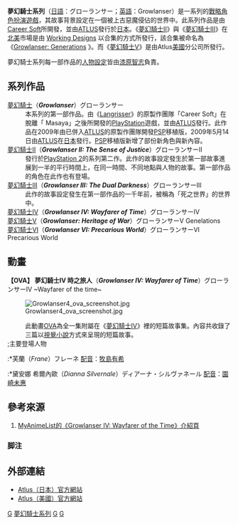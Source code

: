 {{Distinguish|梦幻骑士（天津风云）|夢幻騎士演唱樂團}}
'''夢幻騎士系列'''（[[日語|日語]]：グローランサー；[[英語|英語]]：Growlanser）是一系列的[[戰略角色扮演遊戲|戰略角色扮演遊戲]]，其故事背景設定在一個被上古惡魔侵佔的世界中。此系列作品是由[[Career_Soft|Career Soft]]所開發，並由[[ATLUS|ATLUS]]發行於[[日本|日本]]。《[[夢幻騎士II|夢幻騎士II]]》與《[[夢幻騎士III|夢幻騎士III]]》在[[北美|北美]]市場是由 [http://en.wikipedia.org/wiki/Working_Designs Working Designs] {{Wayback|url=http://en.wikipedia.org/wiki/Working_Designs |date=20201112013807 }} 以合集的方式所發行，該合集被命名為《[http://en.wikipedia.org/wiki/Growlanser_Generations Growlanser: Generations] {{Wayback|url=http://en.wikipedia.org/wiki/Growlanser_Generations |date=20190926085317 }}》。而《[[夢幻騎士V|夢幻騎士V]]》是由Atlus[[美國|美國]]分公司所發行。

夢幻騎士系列每一部作品的[[人物設定|人物設定]]皆由[[漆原智志|漆原智志]]負責。

==系列作品==
;[[夢幻騎士|夢幻騎士]]（'''''Growlanser'''''）グローランサー
:本系列的第一部作品。由《[[夢幻模擬戰|Langrisser]]》的原製作團隊「Career Soft」在脫離「	Masaya」之後所開發的[[PlayStation|PlayStation]]遊戲，並由[[ATLUS|ATLUS]]發行。此作品在2009年由已併入[[ATLUS|ATLUS]]的原製作團隊開發[[PSP|PSP]]移植版，2009年5月14日由[[ATLUS|ATLUS]]在[[日本|日本]]發行。[[PSP|PSP]]移植版新增了部份新角色與新內容。
;[[夢幻騎士II|夢幻騎士II]]（'''''Growlanser II: The Sense of Justice'''''）グローランサーII
:發行於[[PlayStation_2|PlayStation 2]]的系列第二作。此作的故事設定發生於第一部故事進展到一半的平行時間上，在同一時間、不同地點與人物的故事。第一部作品的角色在此作也有登場。
;[[夢幻騎士III|夢幻騎士III]]（'''''Growlanser III: The Dual Darkness'''''）グローランサーIII
:此作的故事設定發生在第一部作品的一千年前，被稱為「死之世界」的世界中。
;[[夢幻騎士IV|夢幻騎士IV]]（'''''Growlanser IV: Wayfarer of Time'''''）グローランサーIV
;[[夢幻騎士V|夢幻騎士V]]（'''''Growlanser: Heritage of War'''''）グローランサーV Genelations
;[[夢幻騎士VI|夢幻騎士VI]]（'''''Growlanser VI: Precarious World'''''）グローランサーVI Precarious World

== 動畫 ==
;'''【OVA】 夢幻騎士IV 時之旅人'''（'''''Growlanser IV: Wayfarer of Time'''''）グローランサーIV ~Wayfarer of the time~
[[File:Growlanser4_ova_screenshot.jpg|right]]
:此動畫[[OVA|OVA]]為全一集附屬在《[[夢幻騎士IV|夢幻騎士IV]]》裡的短篇故事集。內容共收錄了三篇以[[視覺小說|視覺小說]]方式來呈現的短篇故事。
;;主要登場人物
:*芙蘭（''Frane''）フレーネ [[配音|配音]]：[[牧島有希|牧島有希]]
:*黛安娜 希爾內歐（''Dianna Silvernale''）ディアーナ・シルヴァネール [[配音|配音]]：[[園崎未惠|園崎未惠]]

== 參考來源 ==
{{ReflistH}}
#[https://web.archive.org/web/20090318061431/http://myanimelist.net/anime/1933/Growlanser_IV:_Wayfarer_of_the_Time/ MyAnimeList的《Growlanser IV: Wayfarer of the Time》介紹頁]
{{ReflistF}}

=== 脚注 ===
{{reflist|1}}

== 外部連結 ==
*[http://www.atlus.co.jp Atlus（日本）官方網站] {{Wayback|url=http://www.atlus.co.jp/ |date=20210227021253 }}
*[http://www.atlus.com Atlus（美國）官方網站]{{Wayback|url=http://www.atlus.com/ |date=20100327204232 }}

{{Growlanser系列}}

[[Category:電子遊戲系列|G]]
[[Category:夢幻騎士系列|]]
[[Category:Atlus電子遊戲系列|G]]
[[Category:战略角色扮演游戏|G]]
